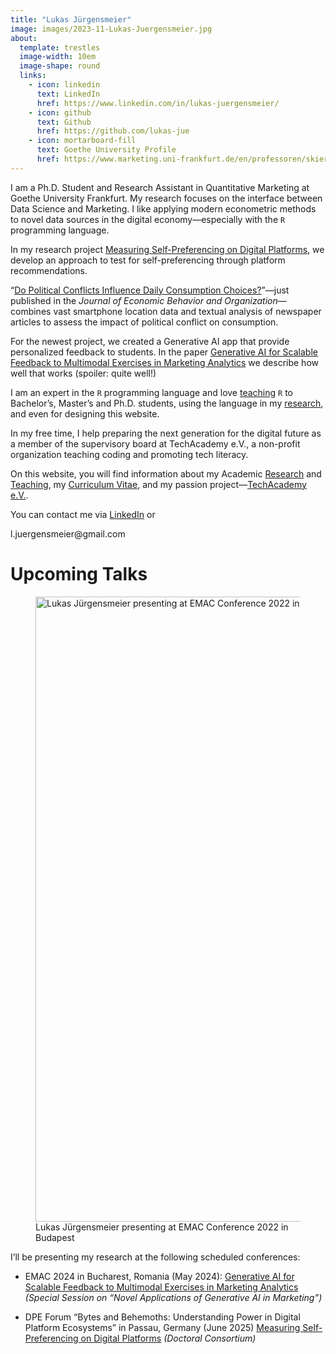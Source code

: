 ```yaml
---
title: "Lukas Jürgensmeier"
image: images/2023-11-Lukas-Juergensmeier.jpg
about:
  template: trestles
  image-width: 10em
  image-shape: round
  links:
    - icon: linkedin
      text: LinkedIn
      href: https://www.linkedin.com/in/lukas-juergensmeier/
    - icon: github
      text: Github
      href: https://github.com/lukas-jue
    - icon: mortarboard-fill
      text: Goethe University Profile
      href: https://www.marketing.uni-frankfurt.de/en/professoren/skiera/team/doctoral-students/lukas-juergensmeier.html
---
```


I am a Ph.D. Student and Research Assistant in Quantitative Marketing at
Goethe University Frankfurt. My research focuses on the interface
between Data Science and Marketing. I like applying modern econometric
methods to novel data sources in the digital economy---especially with
the `R` programming language.

In my research project [Measuring Self-Preferencing on Digital Platforms](research.html#measuring-self-preferencing-on-digital-platforms),
we develop an approach to test for self-preferencing through platform recommendations.

"[Do Political Conflicts Influence Daily
Consumption
Choices?](research.qmd#do-political-conflicts-influence-daily-consumption-choices)"---just
published in the *Journal of Economic Behavior and Organization*---combines
vast smartphone location data and textual analysis of newspaper articles
to assess the impact of political conflict on consumption.

For the newest project, we created a Generative AI app that provide personalized
feedback to students. In the paper
[Generative AI for Scalable Feedback to Multimodal Exercises in Marketing Analytics](research.html#generative-ai-for-scalable-feedback-to-multimodal-exercises-in-marketing-analytics)
we describe how well that works (spoiler: quite well!)

I am an expert in the `R` programming language and love
[teaching](teaching.qmd) `R` to Bachelor's, Master's and Ph.D. students,
using the language in my [research](research.qmd), and even for
designing this website.

In my free time, I help preparing the next generation for the digital
future as a member of the supervisory board at TechAcademy e.V., a non-profit
organization teaching coding and promoting tech literacy.

On this website, you will find information about my Academic
[Research](research.qmd) and [Teaching](teaching.qmd), my [Curriculum
Vitae](curriculum-vitae.qmd), and my passion project---[TechAcademy
e.V.](techacademy.qmd).

You can contact me via
[LinkedIn](https://www.linkedin.com/in/lukas-juergensmeier/) or
<span id="obf">

```{=html}
<script>document.getElementById("obf").innerHTML="<n uers=\"znvygb:y.whretrafzrvre@tznvy.pbz\" gnetrg=\"_oynax\">R-Znvy.</n>".replace(/[a-zA-Z]/g,function(c){return String.fromCharCode((c<="Z"?90:122)>=(c=c.charCodeAt(0)+13)?c:c-26);});document.body.appendChild(eo);</script>
```
<noscript>[moc.liamg\@reiemsnegreuj.l]{style="unicode-bidi:bidi-override;direction:rtl;"}</noscript>

</span>

# Upcoming Talks

![Lukas Jürgensmeier presenting at EMAC Conference 2022 in
Budapest](images/2022-05-EMAC-Budapest-Lukas-Juergensmeier-Presentation.jpg){fig-alt="Lukas Jürgensmeier presenting at EMAC Conference 2022 in Budapest"
width="1000"}

I'll be presenting my research at the following scheduled conferences:

- EMAC 2024 in Bucharest, Romania (May 2024):
 [Generative AI for Scalable Feedback to Multimodal Exercises in Marketing Analytics](research.qmd#generative-ai-for-scalable-feedback-to-multimodal-exercises-in-marketing-analytics)
 *(Special Session on "Novel Applications of Generative AI in Marketing")*
 
- DPE Forum "Bytes and Behemoths: Understanding Power in Digital Platform Ecosystems" in Passau, Germany (June 2025)
  [Measuring Self-Preferencing on Digital Platforms](research.qmd#measuring-self-preferencing-on-digital-platforms)
  *(Doctoral Consortium)*


